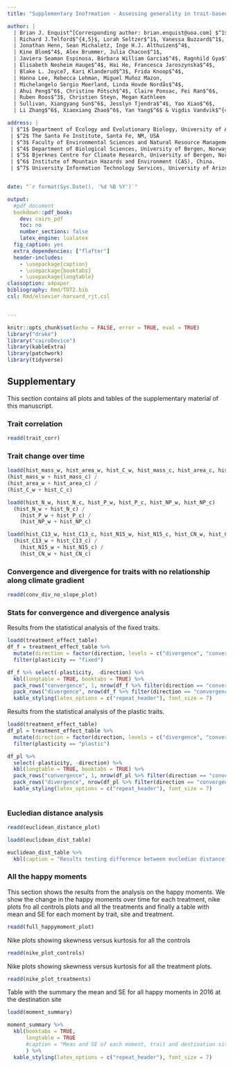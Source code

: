 ```yaml
---
title: "Supplementary Inofrmation - Assessing generality in trait-based ecology and theory by using experimental warming and transplant communities spanning a broad temperature gradient"

author: |
  | Brian J. Enquist^[Corresponding author: brian.enquist@uoa.com] $^1$, Brian S. Maitner$^1$, Aud H. Halbritter$^{4,5}$,
  | Richard J.Telford$^{4,5}$, Lorah Seltzer$^1$, Vanessa Buzzard$^1$,
  | Jonathan Henn, Sean Michaletz, Inge H.J. Althuizen$^4$,
  | Kine Blom$^4$, Alex Brummer, Julia Chacon$^1$,
  | Javiera Seaman Espinosa, Bárbara William Garcia$^4$, Ragnhild Gya$^{4,5}$,
  | Elisabeth Nesheim Hauge$^4$, Hai He, Francesca Jaroszynska$^4$,
  | Blake L. Joyce7, Kari Klanderud$^3$, Frida Knoop$^4$,
  | Hanna Lee, Rebecca Lehman, Miguel Muñoz Mazon,
  | Michelangelo Sergio Moerland, Linda Hovde Nordås$^4$,
  | Ahui Peng$^6$, Christine Pötsch$^4$, Claire Ponsac, Fei Ran$^6$,
  | Ruben Roos$^3$, Christien Steyn, Megan Kathleen
  | Sullivan, Xiangyang Sun$^6$, Jesslyn Tjendra$^4$, Yao Xiao$^6$,
  | Li Zhang$^6$, Xiaoxiang Zhao$^6$, Yan Yang$^6$ & Vigdis Vandvik$^{4,5}$

address: |
 | $^1$ Department of Ecology and Evolutionary Biology, University of Arizona, AZ, USA
 | $^2$ The Santa Fe Institute, Santa Fe, NM, USA
 | $^3$ Faculty of Environmental Sciences and Natural Resource Management, Norwegian University of Life Sciences, Norway,
 | $^4$ Department of Biological Sciences, University of Bergen, Norway,
 | $^5$ Bjerknes Centre for Climate Research, University of Bergen, Norway
 | $^6$ Institute of Mountain Hazards and Environment (CAS), China.
 | $^7$ University Information Technology Services, University of Arizona, AZ, USA


date: "`r format(Sys.Date(), '%d %B %Y')`"

output: 
  #pdf_document
  bookdown::pdf_book:
    dev: cairo_pdf
    toc: no
    number_sections: false
    latex_engine: lualatex
  fig_caption: yes
  extra_dependencies: ["flafter"]
  header-includes:
    - \usepackage{caption}
    - \usepackage{booktabs}
    - \usepackage{longtable}
classoption: a4paper
bibliography: Rmd/TDT2.bib
csl: Rmd/elsevier-harvard_rjt.csl


---
```


```r
knitr::opts_chunk$set(echo = FALSE, error = TRUE, eval = TRUE)
library("drake")
library("cairoDevice")
library(kableExtra)
library(patchwork)
library(tidyverse)

```

## Supplementary

This section contains all plots and tables of the supplementary material of this manuscript.


### Trait correlation

```r
readd(trait_corr)
```



### Trait change over time

```r
loadd(hist_mass_w, hist_area_w, hist_C_w, hist_mass_c, hist_area_c, hist_C_c)
(hist_mass_w + hist_mass_c) /
(hist_area_w + hist_area_c) /
(hist_C_w + hist_C_c)

```

```r
loadd(hist_N_w, hist_N_c, hist_P_w, hist_P_c, hist_NP_w, hist_NP_c)
  (hist_N_w + hist_N_c) /
    (hist_P_w + hist_P_c) /
    (hist_NP_w + hist_NP_c)
```

```r
loadd(hist_C13_w, hist_C13_c, hist_N15_w, hist_N15_c, hist_CN_w, hist_CN_c)
  (hist_C13_w + hist_C13_c) /
    (hist_N15_w + hist_N15_c) /
    (hist_CN_w + hist_CN_c)
```



\newpage
### Convergence and divergence for traits with no relationship along climate gradient

```r
readd(conv_div_no_slope_plot)
```


### Stats for convergence and divergence analysis

Results from the statistical analysis of the fixed traits.

```r
loadd(treatment_effect_table)
df_f = treatment_effect_table %>%
  mutate(direction = factor(direction, levels = c("divergence", "convergence"))) %>% 
  filter(plasticity == "fixed")

df_f %>% select(-plasticity, -direction) %>% 
  kbl(longtable = TRUE, booktabs = TRUE) %>%
  pack_rows("convergence", 1, nrow(df_f %>% filter(direction == "convergence"))) %>% 
  pack_rows("divergence", nrow(df_f %>% filter(direction == "convergence")) + 1, nrow(df_f)) %>% 
  kable_styling(latex_options = c("repeat_header"), font_size = 7)

```


Results from the statistical analysis of the plastic traits.

```r
loadd(treatment_effect_table)
df_pl = treatment_effect_table %>%
  mutate(direction = factor(direction, levels = c("divergence", "convergence"))) %>% 
  filter(plasticity == "plastic")

df_pl %>% 
  select(-plasticity, -direction) %>% 
  kbl(longtable = TRUE, booktabs = TRUE) %>%
  pack_rows("convergence", 1, nrow(df_pl %>% filter(direction == "convergence"))) %>% 
  pack_rows("divergence", nrow(df_pl %>% filter(direction == "convergence")) + 1, nrow(df_pl)) %>% 
  kable_styling(latex_options = c("repeat_header"), font_size = 7)
  
```


### Eucledian distance analysis

```r
readd(euclidean_distance_plot)
```


```r
loadd(euclidean_dist_table)

euclidean_dist_table %>%
  kbl(caption = "Results testing difference between eucledian distance for control plots and each treatment at each site between 2012 and 2016.")

```



### All the happy moments

This section shows the results from the analysis on the happy moments.
We show the change in the happy moments over time for each treatment, nike plots fro all controls plots and all the treatments and finally a table with mean and SE for each moment by trait, site and treatment.


```r
readd(full_happymoment_plot)
```


Nike plots showing skewness versus kurtosis for all the controls

```r
readd(nike_plot_controls)
```


Nike plots showing skewness versus kurtosis for all the treatment plots.

```r
readd(nike_plot_treatments)
```


Table with the summary the mean and SE for all happy moments in 2016 at the destination site


```r
loadd(moment_summary)

moment_summary %>% 
  kbl(booktabs = TRUE,
      longtable = TRUE
      #caption = "Mean and SE of each moment, trait and destination site combination in 2016."
      ) %>%
  kable_styling(latex_options = c("repeat_header"), font_size = 7)
  
```

